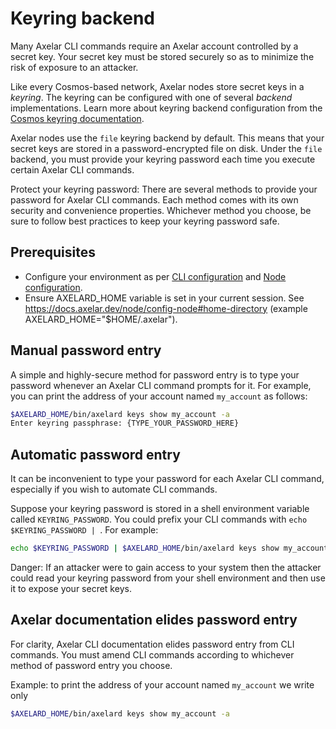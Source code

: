 # Keyring backend


Many Axelar CLI commands require an Axelar account controlled by a secret key. Your secret key must be stored securely so as to minimize the risk of exposure to an attacker.

Like every Cosmos-based network, Axelar nodes store secret keys in a _keyring_. The keyring can be configured with one of several _backend_ implementations. Learn more about keyring backend configuration from the [Cosmos keyring documentation](https://docs.cosmos.network/v0.44/run-node/keyring.html).

Axelar nodes use the `file` keyring backend by default. This means that your secret keys are stored in a password-encrypted file on disk. Under the `file` backend, you must provide your keyring password each time you execute certain Axelar CLI commands.

<Callout type="warning" emoji="⚠️">
  Protect your keyring password: There are several methods to provide your password for Axelar CLI commands. Each method comes with its own security and convenience properties. Whichever method you choose, be sure to follow best practices to keep your keyring password safe.
</Callout>

## Prerequisites

- Configure your environment as per [CLI configuration](/node/config-cli/) and [Node configuration](/node/config-node/).
- Ensure AXELARD_HOME variable is set in your current session. See https://docs.axelar.dev/node/config-node#home-directory (example AXELARD_HOME="$HOME/.axelar").

## Manual password entry

A simple and highly-secure method for password entry is to type your password whenever an Axelar CLI command prompts for it. For example, you can print the address of your account named `my_account` as follows:

```bash
$AXELARD_HOME/bin/axelard keys show my_account -a
Enter keyring passphrase: {TYPE_YOUR_PASSWORD_HERE}
```

## Automatic password entry

It can be inconvenient to type your password for each Axelar CLI command, especially if you wish to automate CLI commands.

Suppose your keyring password is stored in a shell environment variable called `KEYRING_PASSWORD`. You could prefix your CLI commands with `echo $KEYRING_PASSWORD | `. For example:

```bash
echo $KEYRING_PASSWORD | $AXELARD_HOME/bin/axelard keys show my_account -a
```

<Callout type="error" emoji="☠️">
  Danger: If an attacker were to gain access to your system then the attacker could read your keyring password from your shell environment and then use it to expose your secret keys.
</Callout>

## Axelar documentation elides password entry

For clarity, Axelar CLI documentation elides password entry from CLI commands. You must amend CLI commands according to whichever method of password entry you choose.

Example: to print the address of your account named `my_account` we write only

```bash
$AXELARD_HOME/bin/axelard keys show my_account -a
```
